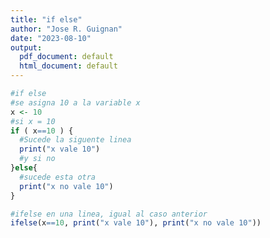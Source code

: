 ```yaml
---
title: "if else"
author: "Jose R. Guignan"
date: "2023-08-10"
output:
  pdf_document: default
  html_document: default
---
```


```r
#if else
#se asigna 10 a la variable x
x <- 10
#si x = 10
if ( x==10 ) {
  #Sucede la siguente linea
  print("x vale 10")
  #y si no
}else{
  #sucede esta otra
  print("x no vale 10")
}

#ifelse en una linea, igual al caso anterior
ifelse(x==10, print("x vale 10"), print("x no vale 10"))
```

